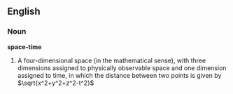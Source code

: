 ==English==

===Noun===
'''space-time'''

# {{Physics}} A four-dimensional space (in the mathematical sense), with three dimensions assigned to physically observable space and one dimension assigned to time, in which the distance between two points is given by <math>\sqrt{x^2+y^2+z^2-t^2}</math>